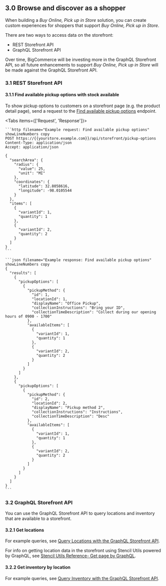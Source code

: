 
## 3.0 Browse and discover as a shopper

When building a _Buy Online, Pick up in Store_ solution, you can create custom experiences for shoppers that support _Buy Online, Pick up in Store_.

There are two ways to access data on the storefront:
- REST Storefront API
- GraphQL Storefront API

Over time, BigCommerce will be investing more in the GraphQL Storefront API, so all future enhancements to support _Buy Online, Pick up in Store_ will be made against the GraphQL Storefront API.

### 3.1 REST Storefront API

#### 3.1.1 Find available pickup options with stock available 

To show pickup options to customers on a storefront page (e.g. the product detail page), send a request to the [Find available pickup options](/docs/rest-storefront/pickup-options#find-available-pickup-options) endpoint.

<Tabs items={['Request', 'Response']}>
  <Tab>

    ```http filename="Example request: Find available pickup options" showLineNumbers copy
    POST https://{{yourstore.example.com}}/api/storefront/pickup-options
    Content-Type: application/json
    Accept: application/json

    {
      "searchArea": {
        "radius": {
          "value": 25,
          "unit": "MI"
        },
        "coordinates": {
          "latitude": 32.8058616,
          "longitude": -98.0105544
        }
      },
      "items": [
        {
          "variantId": 1,
          "quantity": 1
        },
        {
          "variantId": 2,
          "quantity": 2
        }
      ]
    }
    ```

  </Tab>
  <Tab>

    ```json filename="Example response: Find available pickup options" showLineNumbers copy
    {
      "results": [
        {
          "pickupOptions": [
            {
              "pickupMethod": {
                "id": 1,
                "locationId": 1,
                "displayName": "Office Pickup",
                "collectionInstructions": "Bring your ID",
                "collectionTimeDescription": "Collect during our opening hours of 0900 - 1700"
              },
              "availableItems": [
                {
                  "variantId": 1,
                  "quantity": 1
                },
                {
                  "variantId": 2,
                  "quantity": 2
                }
              ]
            }
          ]
        },
        {
          "pickupOptions": [
            {
              "pickupMethod": {
                "id": 2,
                "locationId": 2,
                "displayName": "Pickup method 2",
                "collectionInstructions": "Instructions",
                "collectionTimeDescription": "Desc"
              },
              "availableItems": [
                {
                  "variantId": 1,
                  "quantity": 1
                },
                {
                  "variantId": 2,
                  "quantity": 2
                }
              ]
            }
          ]
        }
      ]
    }
    ```
  </Tab>
</Tabs>

### 3.2 GraphQL Storefront API

You can use the GraphQL Storefront API to query locations and inventory that are available to a storefront.

#### 3.2.1 Get locations

For example queries, see [Query Locations with the GraphQL Storefront API](/docs/storefront/graphql/locations/queries).

For info on getting location data in the storefront using Stencil Utils powered by GraphQL, see [Stencil Utils Reference- Get page by GraphQL](/docs/storefront/stencil/utils/reference#get-page-by-graphql).

#### 3.2.2 Get inventory by location

For example queries, see [Query Inventory with the GraphQL Storefront API](/docs/storefront/graphql/inventory/queries).
